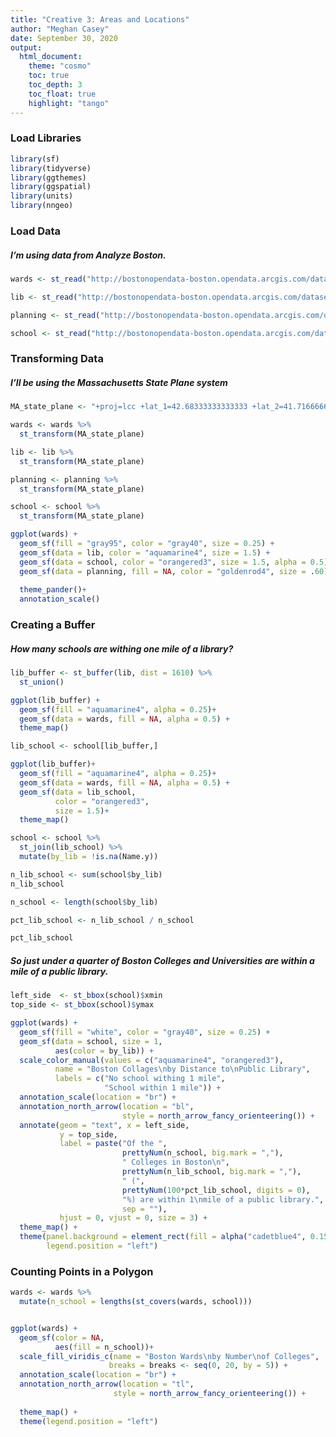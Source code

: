 ```yaml
---
title: "Creative 3: Areas and Locations"
author: "Meghan Casey"
date: September 30, 2020
output: 
  html_document:
    theme: "cosmo"
    toc: true
    toc_depth: 3  
    toc_float: true    
    highlight: "tango"
---
```

### Load Libraries
```r
library(sf)
library(tidyverse)
library(ggthemes)
library(ggspatial)
library(units)
library(nngeo)
```

### Load Data
##### I'm using data from Analyze Boston.
```r
wards <- st_read("http://bostonopendata-boston.opendata.arcgis.com/datasets/398ee443f4ac49e9a0b7facf80afc20f_8.kml?outSR={%22latestWkid%22:2249,%22wkid%22:102686}", quiet = TRUE)

lib <- st_read("http://bostonopendata-boston.opendata.arcgis.com/datasets/cb00f9248aa6404ab741071ca3806c0e_6.kml?outSR={%22latestWkid%22:2249,%22wkid%22:102686}", quiet = TRUE)

planning <- st_read("http://bostonopendata-boston.opendata.arcgis.com/datasets/a6488cfd737b4955bf55b0342c74575b_0.kml?outSR={%22latestWkid%22:2249,%22wkid%22:102686}", quiet = TRUE)

school <- st_read("http://bostonopendata-boston.opendata.arcgis.com/datasets/cbf14bb032ef4bd38e20429f71acb61a_2.kml?outSR={%22latestWkid%22:2249,%22wkid%22:102686}", quiet = TRUE)
```

### Transforming Data
##### I'll be using the Massachusetts State Plane system
```r
MA_state_plane <- "+proj=lcc +lat_1=42.68333333333333 +lat_2=41.71666666666667 +lat_0=41 +lon_0=-71.5 +x_0=200000.0001016002 +y_0=750000 +ellps=GRS80 +datum=NAD83 +to_meter=0.3048006096012192 +no_defs"

wards <- wards %>%
  st_transform(MA_state_plane)

lib <- lib %>%
  st_transform(MA_state_plane)

planning <- planning %>%
  st_transform(MA_state_plane)

school <- school %>%
  st_transform(MA_state_plane)
```

```r
ggplot(wards) +
  geom_sf(fill = "gray95", color = "gray40", size = 0.25) +
  geom_sf(data = lib, color = "aquamarine4", size = 1.5) +
  geom_sf(data = school, color = "orangered3", size = 1.5, alpha = 0.5) +
  geom_sf(data = planning, fill = NA, color = "goldenrod4", size = .60) +
  
  theme_pander()+
  annotation_scale()
```
### Creating a Buffer
##### How many schools are withing one mile of a library?
```r
lib_buffer <- st_buffer(lib, dist = 1610) %>%
  st_union()

ggplot(lib_buffer) +
  geom_sf(fill = "aquamarine4", alpha = 0.25)+
  geom_sf(data = wards, fill = NA, alpha = 0.5) +
  theme_map()
```

```r
lib_school <- school[lib_buffer,]

ggplot(lib_buffer)+
  geom_sf(fill = "aquamarine4", alpha = 0.25)+
  geom_sf(data = wards, fill = NA, alpha = 0.5) +
  geom_sf(data = lib_school,
          color = "orangered3",
          size = 1.5)+
  theme_map()
```

```r
school <- school %>%
  st_join(lib_school) %>%
  mutate(by_lib = !is.na(Name.y))
```

```r
n_lib_school <- sum(school$by_lib)
n_lib_school
```

```r
n_school <- length(school$by_lib)

pct_lib_school <- n_lib_school / n_school

pct_lib_school
```

##### So just under a quarter of Boston Colleges and Universities are within a mile of a public library.
```r
left_side  <- st_bbox(school)$xmin
top_side <- st_bbox(school)$ymax

ggplot(wards) +
  geom_sf(fill = "white", color = "gray40", size = 0.25) +
  geom_sf(data = school, size = 1,
          aes(color = by_lib)) +
  scale_color_manual(values = c("aquamarine4", "orangered3"),
          name = "Boston Collages\nby Distance to\nPublic Library", 
          labels = c("No school withing 1 mile",
                     "School within 1 mile")) +
  annotation_scale(location = "br") +
  annotation_north_arrow(location = "bl",
                         style = north_arrow_fancy_orienteering()) +
  annotate(geom = "text", x = left_side, 
           y = top_side, 
           label = paste("Of the ", 
                         prettyNum(n_school, big.mark = ","),
                         " Colleges in Boston\n", 
                         prettyNum(n_lib_school, big.mark = ","),
                         " (", 
                         prettyNum(100*pct_lib_school, digits = 0),
                         "%) are within 1\nmile of a public library.",
                         sep = ""),
           hjust = 0, vjust = 0, size = 3) +
  theme_map() +
  theme(panel.background = element_rect(fill = alpha("cadetblue4", 0.15)),
        legend.position = "left")
```

### Counting Points in a Polygon
```r
wards <- wards %>%
  mutate(n_school = lengths(st_covers(wards, school)))


ggplot(wards) +
  geom_sf(color = NA,
          aes(fill = n_school))+
  scale_fill_viridis_c(name = "Boston Wards\nby Number\nof Colleges",
                      breaks = breaks <- seq(0, 20, by = 5)) +
  annotation_scale(location = "br") +
  annotation_north_arrow(location = "tl",
                       style = north_arrow_fancy_orienteering()) +
  
  theme_map() +
  theme(legend.position = "left")

```

```r

```

```r

```

```r

```

```r

```

```r

```